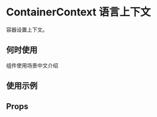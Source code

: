 # ContainerContext 语言上下文

容器设置上下文。

## 何时使用

组件使用场景中文介绍

## 使用示例

<!-- Inject Stories -->

## Props

<!-- Inject Props -->
